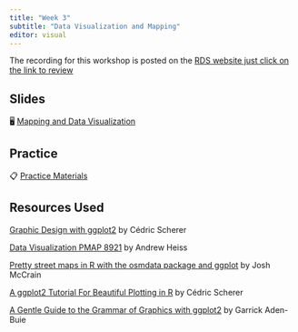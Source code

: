 ```yaml
---
title: "Week 3"
subtitle: "Data Visualization and Mapping"
editor: visual
---
```


::: callout-important
The recording for this workshop is posted on the [RDS website just click on the link to review](https://research.library.gsu.edu/dataservices/rds-workshops-recordings)
:::

## Slides

🖥️ [Mapping and Data Visualization](/slides/ggplot-presentation.html)

## Practice

📋 [Practice Materials](/files/Workshop-3.zip)

## Resources Used

[Graphic Design with ggplot2](https://rstudio-conf-2022.github.io/ggplot2-graphic-design/) by Cédric Scherer

[Data Visualization PMAP 8921](https://datavizs21.classes.andrewheiss.com/) by Andrew Heiss

[Pretty street maps in R with the osmdata package and ggplot](http://joshuamccrain.com/tutorials/maps/streets_tutorial.html) by Josh McCrain

[A ggplot2 Tutorial For Beautiful Plotting in R](https://cedricscherer.netlify.app/2019/08/05/a-ggplot2-tutorial-for-beautiful-plotting-in-r/) by Cédric Scherer

[A Gentle Guide to the Grammar of Graphics with ggplot2](https://www.garrickadenbuie.com/talk/gentle-ggplot2-usf-asu/) by Garrick Aden-Buie
